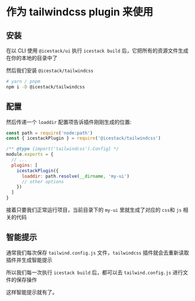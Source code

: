 # 作为 tailwindcss plugin 来使用

## 安装

在以 CLI 使用 `@icestack/ui` 执行 `icestack build` 后，它把所有的资源文件生成在你的本地的目录中了

然后我们安装 `@icestack/tailwindcss`

```sh
# yarn / pnpm
npm i -D @icestack/tailwindcss
```

## 配置

然后传递一个 `loaddir` 配置项告诉插件刚刚生成的位置:

```js filename="tailwind.config.js"
const path = require('node:path')
const { icestackPlugin } = require('@icestack/tailwindcss')

/** @type {import('tailwindcss').Config} */
module.exports = {
  // ...
  plugins: [
    icestackPlugin({
      loaddir: path.resolve(__dirname, 'my-ui')
      // other options
    })
  ]
}
```

接着只要我们正常运行项目，当前目录下的 `my-ui` 里就生成了对应的 `css`和 `js` 相关的代码

## 智能提示

通常我们每次保存 `tailwind.config.js` 文件，`tailwindcss` 插件就会去重新读取插件并生成智能提示

所以我们每一次执行 `icestack build` 后，都可以去 `tailwind.config.js` 进行文件的保存操作

这样智能提示就有了。